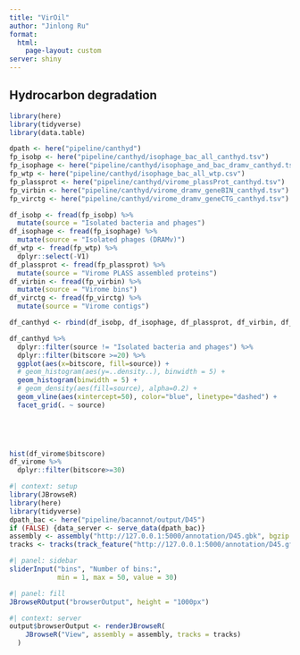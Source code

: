 ```yaml
---
title: "VirOil"
author: "Jinlong Ru"
format: 
  html:
    page-layout: custom
server: shiny
---
```


## Hydrocarbon degradation


```r
library(here)
library(tidyverse)
library(data.table)

dpath <- here("pipeline/canthyd")
fp_isobp <- here("pipeline/canthyd/isophage_bac_all_canthyd.tsv")
fp_isophage <- here("pipeline/canthyd/isophage_and_bac_dramv_canthyd.tsv")
fp_wtp <- here("pipeline/canthyd/isophage_bac_all_wtp.csv")
fp_plassprot <- here("pipeline/canthyd/virome_plassProt_canthyd.tsv")
fp_virbin <- here("pipeline/canthyd/virome_dramv_geneBIN_canthyd.tsv")
fp_virctg <- here("pipeline/canthyd/virome_dramv_geneCTG_canthyd.tsv")

df_isobp <- fread(fp_isobp) %>% 
  mutate(source = "Isolated bacteria and phages")
df_isophage <- fread(fp_isophage) %>% 
  mutate(source = "Isolated phages (DRAMv)")
df_wtp <- fread(fp_wtp) %>% 
  dplyr::select(-V1)
df_plassprot <- fread(fp_plassprot) %>% 
  mutate(source = "Virome PLASS assembled proteins")
df_virbin <- fread(fp_virbin) %>% 
  mutate(source = "Virome bins")
df_virctg <- fread(fp_virctg) %>% 
  mutate(source = "Virome contigs")

df_canthyd <- rbind(df_isobp, df_isophage, df_plassprot, df_virbin, df_virctg)

df_canthyd %>% 
  dplyr::filter(source != "Isolated bacteria and phages") %>% 
  dplyr::filter(bitscore >=20) %>% 
  ggplot(aes(x=bitscore, fill=source)) +
  # geom_histogram(aes(y=..density..), binwidth = 5) +
  geom_histogram(binwidth = 5) +
  # geom_density(aes(fill=source), alpha=0.2) +
  geom_vline(aes(xintercept=50), color="blue", linetype="dashed") +
  facet_grid(. ~ source)


    
  

hist(df_virome$bitscore)
df_virome %>% 
  dplyr::filter(bitscore>=30)


```



```r
#| context: setup
library(JBrowseR)
library(here)
library(tidyverse)
dpath_bac <- here("pipeline/bacannot/output/D45")
if (FALSE) {data_server <- serve_data(dpath_bac)}
assembly <- assembly("http://127.0.0.1:5000/annotation/D45.gbk", bgzip = F)
tracks <- tracks(track_feature("http://127.0.0.1:5000/annotation/D45.gff", assembly))
```

```r
#| panel: sidebar
sliderInput("bins", "Number of bins:", 
            min = 1, max = 50, value = 30)
```

```r
#| panel: fill
JBrowseROutput("browserOutput", height = "1000px")
```

```r
#| context: server
output$browserOutput <- renderJBrowseR(
    JBrowseR("View", assembly = assembly, tracks = tracks)
  )
```
